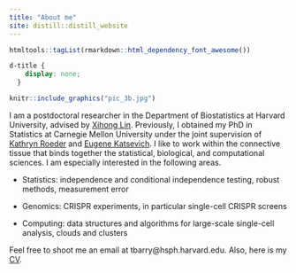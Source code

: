 ```yaml
---
title: "About me"
site: distill::distill_website
---
```


```r
htmltools::tagList(rmarkdown::html_dependency_font_awesome())
```

```css
d-title {
    display: none;
  }
```

::: {.floatting}
```r
knitr::include_graphics("pic_3b.jpg")
```

I am a postdoctoral researcher in the Department of Biostatistics at Harvard University, advised by [Xihong Lin](https://content.sph.harvard.edu/xlin/index.html). Previously, I obtained my PhD in Statistics at Carnegie Mellon University under the joint supervision of [Kathryn Roeder](http://www.stat.cmu.edu/~roeder/) and [Eugene Katsevich](https://ekatsevi.github.io). I like to work within the connective tissue that binds together the statistical, biological, and computational sciences. I am especially interested in the following areas.

:::

-   Statistics: independence and conditional independence testing, robust methods, measurement error

-   Genomics: CRISPR experiments, in particular single-cell CRISPR screens

-   Computing: data structures and algorithms for large-scale single-cell analysis, clouds and clusters

Feel free to shoot me an email at tbarry@hsph.harvard.edu. Also, here is my [CV](ResumeCv/cv.pdf).